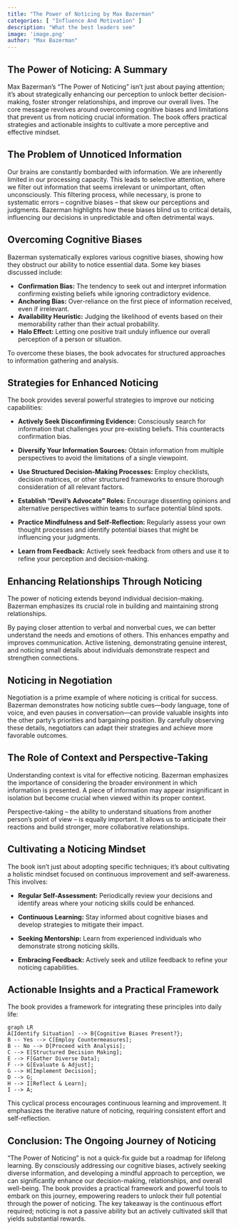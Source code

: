 ```yaml
---
title: "The Power of Noticing by Max Bazerman"
categories: [ "Influence And Motivation" ]
description: "What the best leaders see"
image: 'image.png'
author: "Max Bazerman"
---
```

## The Power of Noticing: A Summary

Max Bazerman's "The Power of Noticing" isn't just about paying attention; it's about strategically enhancing our perception to unlock better decision-making, foster stronger relationships, and improve our overall lives.  The core message revolves around overcoming cognitive biases and limitations that prevent us from noticing crucial information.  The book offers practical strategies and actionable insights to cultivate a more perceptive and effective mindset.


## The Problem of Unnoticed Information

Our brains are constantly bombarded with information.  We are inherently limited in our processing capacity. This leads to selective attention, where we filter out information that seems irrelevant or unimportant, often unconsciously.  This filtering process, while necessary, is prone to systematic errors – cognitive biases – that skew our perceptions and judgments. Bazerman highlights how these biases blind us to critical details, influencing our decisions in unpredictable and often detrimental ways.


## Overcoming Cognitive Biases

Bazerman systematically explores various cognitive biases, showing how they obstruct our ability to notice essential data. Some key biases discussed include:

* **Confirmation Bias:**  The tendency to seek out and interpret information confirming existing beliefs while ignoring contradictory evidence.
* **Anchoring Bias:**  Over-reliance on the first piece of information received, even if irrelevant.
* **Availability Heuristic:** Judging the likelihood of events based on their memorability rather than their actual probability.
* **Halo Effect:**  Letting one positive trait unduly influence our overall perception of a person or situation.

To overcome these biases, the book advocates for structured approaches to information gathering and analysis.


## Strategies for Enhanced Noticing

The book provides several powerful strategies to improve our noticing capabilities:

* **Actively Seek Disconfirming Evidence:**  Consciously search for information that challenges your pre-existing beliefs.  This counteracts confirmation bias.

* **Diversify Your Information Sources:** Obtain information from multiple perspectives to avoid the limitations of a single viewpoint.

* **Use Structured Decision-Making Processes:** Employ checklists, decision matrices, or other structured frameworks to ensure thorough consideration of all relevant factors.

* **Establish "Devil's Advocate" Roles:** Encourage dissenting opinions and alternative perspectives within teams to surface potential blind spots.

* **Practice Mindfulness and Self-Reflection:**  Regularly assess your own thought processes and identify potential biases that might be influencing your judgments.

* **Learn from Feedback:**  Actively seek feedback from others and use it to refine your perception and decision-making.


## Enhancing Relationships Through Noticing

The power of noticing extends beyond individual decision-making.  Bazerman emphasizes its crucial role in building and maintaining strong relationships.

By paying closer attention to verbal and nonverbal cues, we can better understand the needs and emotions of others. This enhances empathy and improves communication.  Active listening, demonstrating genuine interest, and noticing small details about individuals demonstrate respect and strengthen connections.


## Noticing in Negotiation

Negotiation is a prime example of where noticing is critical for success.  Bazerman demonstrates how noticing subtle cues—body language, tone of voice, and even pauses in conversation—can provide valuable insights into the other party's priorities and bargaining position.  By carefully observing these details, negotiators can adapt their strategies and achieve more favorable outcomes.


## The Role of Context and Perspective-Taking

Understanding context is vital for effective noticing. Bazerman emphasizes the importance of considering the broader environment in which information is presented.  A piece of information may appear insignificant in isolation but become crucial when viewed within its proper context.

Perspective-taking – the ability to understand situations from another person's point of view – is equally important.  It allows us to anticipate their reactions and build stronger, more collaborative relationships.


## Cultivating a Noticing Mindset

The book isn't just about adopting specific techniques; it's about cultivating a holistic mindset focused on continuous improvement and self-awareness.  This involves:

* **Regular Self-Assessment:**  Periodically review your decisions and identify areas where your noticing skills could be enhanced.

* **Continuous Learning:**  Stay informed about cognitive biases and develop strategies to mitigate their impact.

* **Seeking Mentorship:**  Learn from experienced individuals who demonstrate strong noticing skills.

* **Embracing Feedback:**  Actively seek and utilize feedback to refine your noticing capabilities.


## Actionable Insights and a Practical Framework

The book provides a framework for integrating these principles into daily life:

```mermaid
graph LR
A[Identify Situation] --> B{Cognitive Biases Present?};
B -- Yes --> C[Employ Countermeasures];
B -- No --> D[Proceed with Analysis];
C --> E[Structured Decision Making];
E --> F[Gather Diverse Data];
F --> G[Evaluate & Adjust];
G --> H[Implement Decision];
D --> G;
H --> I[Reflect & Learn];
I --> A;
```

This cyclical process encourages continuous learning and improvement.  It emphasizes the iterative nature of noticing, requiring consistent effort and self-reflection.


## Conclusion: The Ongoing Journey of Noticing

"The Power of Noticing" is not a quick-fix guide but a roadmap for lifelong learning. By consciously addressing our cognitive biases, actively seeking diverse information, and developing a mindful approach to perception, we can significantly enhance our decision-making, relationships, and overall well-being.  The book provides a practical framework and powerful tools to embark on this journey, empowering readers to unlock their full potential through the power of noticing.  The key takeaway is the continuous effort required; noticing is not a passive ability but an actively cultivated skill that yields substantial rewards.

